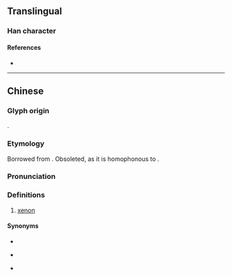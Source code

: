 {{character info}}
==Translingual==

===Han character===
{{Han char|rn=84|rad=气|as=06|sn=10|four=80617|canj=ONMCW|ids=⿹气西}}

====References====
* {{Han ref|kx=0599.151|dkj=17062|hdz=32011.090|uh=6C25|ud=27685|bh=D244|bd=53828}}

----

==Chinese==
{{zh-forms}}

===Glyph origin===
{{Han etym}}
{{Han compound|气|c1=s|t1=gas|西|c2=p|ls=psc|no_och2=1}}.

===Etymology===
Borrowed from {{bor|zh|en|xenon|'''xe'''non}}. Obsoleted, as it is homophonous to {{zh-l|硒|selenium}}.

===Pronunciation===
{{zh-pron
|m=xī
|c=sai1
|cat=n
}}

===Definitions===
{{zh-hanzi}}

# {{lb|zh|chemistry|obsolete}} [[xenon]]

====Synonyms====
* {{zh-l|氙}}
* {{zh-l|氠}} {{q|obsolete}}
* {{zh-l|𣱧}} {{q|obsolete}}

{{zh-cat|Noble gases|Chemical elements}}